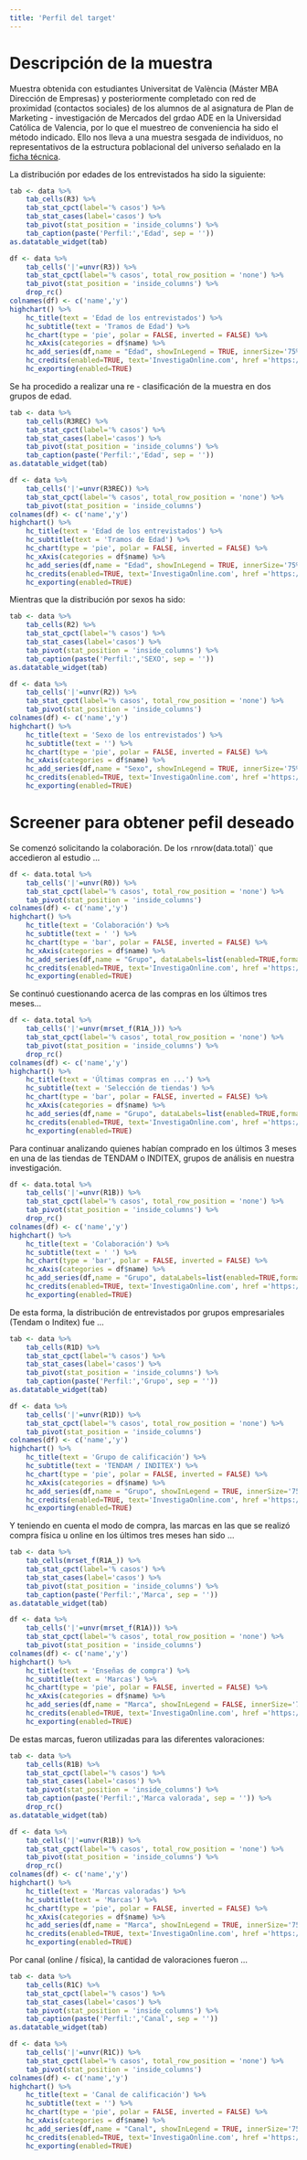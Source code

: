 ```yaml
---
title: 'Perfil del target'
---
```


# Descripción de la muestra

Muestra obtenida con estudiantes Universitat de València (Máster MBA Dirección de Empresas) y posteriormente completado con red de proximidad (contactos sociales) de los alumnos de al asignatura de Plan de Marketing - investigación de Mercados del grdao ADE en la Universidad Católica de Valencia, por lo que el muestreo de conveniencia ha sido el método indicado. Ello nos lleva a una muestra sesgada de individuos, no representativos de la estructura poblacional del universo señalado en la [ficha técnica](https://caso2022.investigaonline.com/ficha.html).


La distribución por edades de los entrevistados ha sido la siguiente:

```r
tab <- data %>%
	tab_cells(R3) %>%
	tab_stat_cpct(label='% casos') %>%
	tab_stat_cases(label='casos') %>%
	tab_pivot(stat_position = 'inside_columns') %>%
	tab_caption(paste('Perfil:','Edad', sep = ''))
as.datatable_widget(tab)
```

```r
df <- data %>%
	tab_cells('|'=unvr(R3)) %>%
	tab_stat_cpct(label='% casos', total_row_position = 'none') %>%
	tab_pivot(stat_position = 'inside_columns') %>%
    drop_rc()
colnames(df) <- c('name','y')
highchart() %>%
    hc_title(text = 'Edad de los entrevistados') %>% 
    hc_subtitle(text = 'Tramos de Edad') %>% 
    hc_chart(type = 'pie', polar = FALSE, inverted = FALSE) %>% 
    hc_xAxis(categories = df$name) %>%
    hc_add_series(df,name = "Edad", showInLegend = TRUE, innerSize='75%' )%>%
    hc_credits(enabled=TRUE, text='InvestigaOnline.com', href ='https://www.investigaonline.com') %>%
    hc_exporting(enabled=TRUE)
```

Se ha procedido a realizar una re - clasificación de la muestra en dos grupos de edad.

```r
tab <- data %>%
	tab_cells(R3REC) %>%
	tab_stat_cpct(label='% casos') %>%
	tab_stat_cases(label='casos') %>%
	tab_pivot(stat_position = 'inside_columns') %>%
	tab_caption(paste('Perfil:','Edad', sep = ''))
as.datatable_widget(tab)
```

```r
df <- data %>%
	tab_cells('|'=unvr(R3REC)) %>%
	tab_stat_cpct(label='% casos', total_row_position = 'none') %>%
	tab_pivot(stat_position = 'inside_columns')
colnames(df) <- c('name','y')
highchart() %>%
    hc_title(text = 'Edad de los entrevistados') %>% 
    hc_subtitle(text = 'Tramos de Edad') %>% 
    hc_chart(type = 'pie', polar = FALSE, inverted = FALSE) %>% 
    hc_xAxis(categories = df$name) %>%
    hc_add_series(df,name = "Edad", showInLegend = TRUE, innerSize='75%' )%>%
    hc_credits(enabled=TRUE, text='InvestigaOnline.com', href ='https://www.investigaonline.com') %>%
    hc_exporting(enabled=TRUE)
```

Mientras que la distribución por sexos ha sido:

```r
tab <- data %>%
	tab_cells(R2) %>%
	tab_stat_cpct(label='% casos') %>%
	tab_stat_cases(label='casos') %>%
	tab_pivot(stat_position = 'inside_columns') %>%
	tab_caption(paste('Perfil:','SEXO', sep = ''))
as.datatable_widget(tab)
```

```r
df <- data %>%
	tab_cells('|'=unvr(R2)) %>%
	tab_stat_cpct(label='% casos', total_row_position = 'none') %>%
	tab_pivot(stat_position = 'inside_columns')
colnames(df) <- c('name','y')
highchart() %>%
    hc_title(text = 'Sexo de los entrevistados') %>% 
    hc_subtitle(text = '') %>% 
    hc_chart(type = 'pie', polar = FALSE, inverted = FALSE) %>% 
    hc_xAxis(categories = df$name) %>%
    hc_add_series(df,name = "Sexo", showInLegend = TRUE, innerSize='75%' )%>%
    hc_credits(enabled=TRUE, text='InvestigaOnline.com', href ='https://www.investigaonline.com') %>%
    hc_exporting(enabled=TRUE)
```

# Screener para obtener pefil deseado

Se comenzó solicitando la colaboración. De los `r `nrow(data.total)` que accedieron al estudio ...

```r
df <- data.total %>%
	tab_cells('|'=unvr(R0)) %>%
	tab_stat_cpct(label='% casos', total_row_position = 'none') %>%
	tab_pivot(stat_position = 'inside_columns')
colnames(df) <- c('name','y')
highchart() %>%
    hc_title(text = 'Colaboración') %>% 
    hc_subtitle(text = ' ') %>% 
    hc_chart(type = 'bar', polar = FALSE, inverted = FALSE) %>% 
    hc_xAxis(categories = df$name) %>%
    hc_add_series(df,name = "Grupo", dataLabels=list(enabled=TRUE,format='{point.y:.2f}'), showInLegend = TRUE, colorByPoint=TRUE)%>%
    hc_credits(enabled=TRUE, text='InvestigaOnline.com', href ='https://www.investigaonline.com') %>%
    hc_exporting(enabled=TRUE)
```

Se continuó cuestionando acerca de las compras en los últimos tres meses...


```r
df <- data.total %>%
	tab_cells('|'=unvr(mrset_f(R1A_))) %>%
	tab_stat_cpct(label='% casos', total_row_position = 'none') %>%
	tab_pivot(stat_position = 'inside_columns') %>% 
    drop_rc()
colnames(df) <- c('name','y')
highchart() %>%
    hc_title(text = 'Últimas compras en ...') %>% 
    hc_subtitle(text = 'Selección de tiendas') %>% 
    hc_chart(type = 'bar', polar = FALSE, inverted = FALSE) %>% 
    hc_xAxis(categories = df$name) %>%
    hc_add_series(df,name = "Grupo", dataLabels=list(enabled=TRUE,format='{point.y:.2f}'), showInLegend = TRUE, colorByPoint=TRUE)%>%
    hc_credits(enabled=TRUE, text='InvestigaOnline.com', href ='https://www.investigaonline.com') %>%
    hc_exporting(enabled=TRUE)
```


Para continuar analizando quienes habían comprado en los últimos 3 meses en una de las tiendas de TENDAM o INDITEX, grupos de análisis en nuestra investigación.

```r
df <- data.total %>%
	tab_cells('|'=unvr(R1B)) %>%
	tab_stat_cpct(label='% casos', total_row_position = 'none') %>%
	tab_pivot(stat_position = 'inside_columns') %>% 
    drop_rc()
colnames(df) <- c('name','y')
highchart() %>%
    hc_title(text = 'Colaboración') %>% 
    hc_subtitle(text = ' ') %>% 
    hc_chart(type = 'bar', polar = FALSE, inverted = FALSE) %>% 
    hc_xAxis(categories = df$name) %>%
    hc_add_series(df,name = "Grupo", dataLabels=list(enabled=TRUE,format='{point.y:.2f}'), showInLegend = TRUE, colorByPoint=TRUE)%>%
    hc_credits(enabled=TRUE, text='InvestigaOnline.com', href ='https://www.investigaonline.com') %>%
    hc_exporting(enabled=TRUE)
```

De esta forma, la distribución de entrevistados por grupos empresariales (Tendam o Inditex) fue ...

```r
tab <- data %>%
	tab_cells(R1D) %>%
	tab_stat_cpct(label='% casos') %>%
	tab_stat_cases(label='casos') %>%
	tab_pivot(stat_position = 'inside_columns') %>%
	tab_caption(paste('Perfil:','Grupo', sep = ''))
as.datatable_widget(tab)
```

```r
df <- data %>%
	tab_cells('|'=unvr(R1D)) %>%
	tab_stat_cpct(label='% casos', total_row_position = 'none') %>%
	tab_pivot(stat_position = 'inside_columns')
colnames(df) <- c('name','y')
highchart() %>%
    hc_title(text = 'Grupo de calificación') %>% 
    hc_subtitle(text = 'TENDAM / INDITEX') %>% 
    hc_chart(type = 'pie', polar = FALSE, inverted = FALSE) %>% 
    hc_xAxis(categories = df$name) %>%
    hc_add_series(df,name = "Grupo", showInLegend = TRUE, innerSize='75%' )%>%
    hc_credits(enabled=TRUE, text='InvestigaOnline.com', href ='https://www.investigaonline.com') %>%
    hc_exporting(enabled=TRUE)
```

Y teniendo en cuenta el modo de compra, las marcas en las que se realizó compra física u online en los últimos tres meses han sido ...

```r
tab <- data %>%
	tab_cells(mrset_f(R1A_)) %>%
	tab_stat_cpct(label='% casos') %>%
	tab_stat_cases(label='casos') %>%
	tab_pivot(stat_position = 'inside_columns') %>%
	tab_caption(paste('Perfil:','Marca', sep = ''))
as.datatable_widget(tab)
```

```r
df <- data %>%
	tab_cells('|'=unvr(mrset_f(R1A))) %>%
	tab_stat_cpct(label='% casos', total_row_position = 'none') %>%
	tab_pivot(stat_position = 'inside_columns')
colnames(df) <- c('name','y')
highchart() %>%
    hc_title(text = 'Enseñas de compra') %>% 
    hc_subtitle(text = 'Marcas') %>% 
    hc_chart(type = 'pie', polar = FALSE, inverted = FALSE) %>% 
    hc_xAxis(categories = df$name) %>%
    hc_add_series(df,name = "Marca", showInLegend = FALSE, innerSize='75%' )%>%
    hc_credits(enabled=TRUE, text='InvestigaOnline.com', href ='https://www.investigaonline.com') %>%
    hc_exporting(enabled=TRUE)
```

De estas marcas, fueron utilizadas para las diferentes valoraciones:

```r
tab <- data %>%
	tab_cells(R1B) %>%
	tab_stat_cpct(label='% casos') %>%
	tab_stat_cases(label='casos') %>%
	tab_pivot(stat_position = 'inside_columns') %>%
	tab_caption(paste('Perfil:','Marca valorada', sep = '')) %>%
    drop_rc()
as.datatable_widget(tab)
```

```r
df <- data %>%
	tab_cells('|'=unvr(R1B)) %>%
	tab_stat_cpct(label='% casos', total_row_position = 'none') %>%
	tab_pivot(stat_position = 'inside_columns') %>%
    drop_rc()
colnames(df) <- c('name','y')
highchart() %>%
    hc_title(text = 'Marcas valoradas') %>% 
    hc_subtitle(text = 'Marcas') %>% 
    hc_chart(type = 'pie', polar = FALSE, inverted = FALSE) %>% 
    hc_xAxis(categories = df$name) %>%
    hc_add_series(df,name = "Marca", showInLegend = TRUE, innerSize='75%' )%>%
    hc_credits(enabled=TRUE, text='InvestigaOnline.com', href ='https://www.investigaonline.com') %>%
    hc_exporting(enabled=TRUE)
```

Por canal (online / física), la cantidad de valoraciones fueron ...

```r
tab <- data %>%
	tab_cells(R1C) %>%
	tab_stat_cpct(label='% casos') %>%
	tab_stat_cases(label='casos') %>%
	tab_pivot(stat_position = 'inside_columns') %>%
	tab_caption(paste('Perfil:','Canal', sep = ''))
as.datatable_widget(tab)
```

```r
df <- data %>%
	tab_cells('|'=unvr(R1C)) %>%
	tab_stat_cpct(label='% casos', total_row_position = 'none') %>%
	tab_pivot(stat_position = 'inside_columns')
colnames(df) <- c('name','y')
highchart() %>%
    hc_title(text = 'Canal de calificación') %>% 
    hc_subtitle(text = '') %>% 
    hc_chart(type = 'pie', polar = FALSE, inverted = FALSE) %>% 
    hc_xAxis(categories = df$name) %>%
    hc_add_series(df,name = "Canal", showInLegend = TRUE, innerSize='75%' )%>%
    hc_credits(enabled=TRUE, text='InvestigaOnline.com', href ='https://www.investigaonline.com') %>%
    hc_exporting(enabled=TRUE)
```
